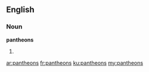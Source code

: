 ==English==

===Noun===
'''pantheons'''

# {{plural of|pantheon}}

[[ar:pantheons]]
[[fr:pantheons]]
[[ku:pantheons]]
[[my:pantheons]]